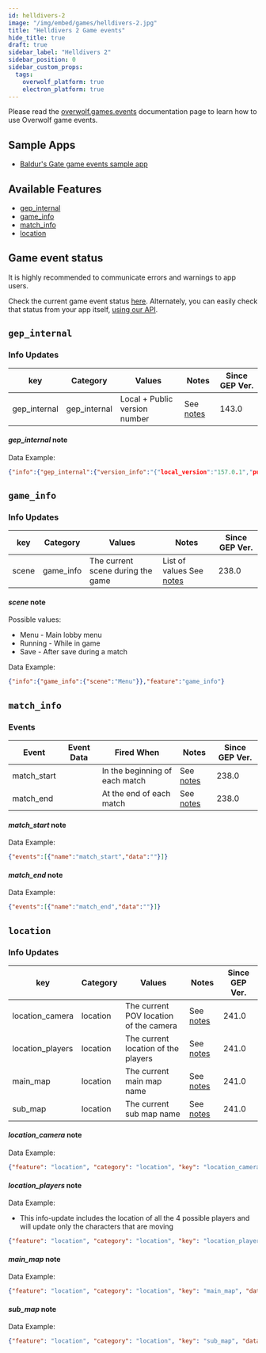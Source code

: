```yaml
---
id: helldivers-2
image: "/img/embed/games/helldivers-2.jpg"
title: "Helldivers 2 Game events"
hide_title: true
draft: true
sidebar_label: "Helldivers 2"
sidebar_position: 0
sidebar_custom_props:
  tags:
    overwolf_platform: true
    electron_platform: true
---
```


<!-- GENERATED USING /scripts/generate.js -->

<head>
  <meta name="keywords" content="API for Helldivers 2, Helldivers 2 API, SDK for Helldivers 2, Helldivers 2 SDK"/>
</head>

<GameInfo gameId={24000} page="docs" />

Please read the [overwolf.games.events](/api/live-game-data) documentation page to learn how to use Overwolf game events.

## Sample Apps
* [Baldur's Gate game events sample app](https://github.com/overwolf/events-sample-app)

## Available Features

* [gep_internal](#gep_internal)
* [game_info](#game_info)
* [match_info](#match_info)
* [location](#location)


## Game event status

It is highly recommended to communicate errors and warnings to app users. 

Check the current game event status [here](/status/). Alternately, you can easily check that status from your app itself, [using our API](/topics/using-events/how-to-check-events-status-from-app).

## `gep_internal`

### Info Updates

key          | Category    | Values                    | Notes                 | Since GEP Ver. |
------------ | ------------| ------------------------- | --------------------- | ------------- | 
gep_internal | gep_internal| Local + Public version number|See [notes](#gep_internal-note)|   143.0       |

#### *gep_internal* note

Data Example:

```json
{"info":{"gep_internal":{"version_info":"{"local_version":"157.0.1","public_version":"157.0.1","is_updated":true}"}},"feature":"gep_internal"}
```

## `game_info`

### Info Updates

key          | Category    | Values                    | Notes                 | Since GEP Ver. |
------------ | ------------| ------------------------- | --------------------- | ------------- | 
scene | game_info | The current scene during the game  |  List of values See [notes](#scene-note)  |   238.0 |


#### *scene* note

Possible values:

* Menu - Main lobby menu
* Running - While in game
* Save - After save during a match

Data Example:

```json
{"info":{"game_info":{"scene":"Menu"}},"feature":"game_info"}
```


## `match_info`

### Events

Event       | Event Data   | Fired When    | Notes                                  | Since GEP Ver. |
------------| -------------| --------------| -------------------------------------- | ---------------|
match_start |              | In the beginning of each match| See [notes](#match_start-note) |238.0|
match_end   |              | At the end of each match| See [notes](#match_end-note) |238.0|

#### *match_start* note

Data Example:

```json
{"events":[{"name":"match_start","data":""}]}
```

#### *match_end* note

Data Example:

```json
{"events":[{"name":"match_end","data":""}]}
```

## `location`

### Info Updates

key          | Category    | Values                    | Notes                 | Since GEP Ver. |
------------ | ------------| ------------------------- | --------------------- | ------------- | 
location_camera | location | The current POV location of the camera  | See [notes](#location_camera-note)  |   241.0 |
location_players | location | The current location of the players  | See [notes](#location_players-note)  |   241.0 |
main_map | location | The current main map name  | See [notes](#main_map-note)  |   241.0 |
sub_map | location | The current sub map name  | See [notes](#sub_map-note)  |   241.0 |


#### *location_camera* note

Data Example:

```json
{"feature": "location", "category": "location", "key": "location_camera", "data": "[{\"x\":60.765,\"y\":-430.126,\"z\":24.668}]"}
```

#### *location_players* note

Data Example:

* This info-update includes the location of all the 4 possible players and will update only the characters that are moving 

```json
{"feature": "location", "category": "location", "key": "location_players", "data": "[{\"player_0\":{\"x\":-1086.69,\"y\":-224.49,\"z\":-0.595}},{\"player_1\":{\"x\":-1089.05,\"y\":-218.029,\"z\":-0.414}},{\"player_2\":{\"x\":-1077.75,\"y\":-229.75,\"z\":-0.507}},{\"player_3\":{\"x\":-1082.75,\"y\":-206.75,\"z\":0.168}}]"}
```

#### *main_map* note

Data Example:

```json
{"feature": "location", "category": "location", "key": "main_map", "data": "Wilderness"}
```

#### *sub_map* note

Data Example:

```json
{"feature": "location", "category": "location", "key": "sub_map", "data": "CAMPSITE"}
```